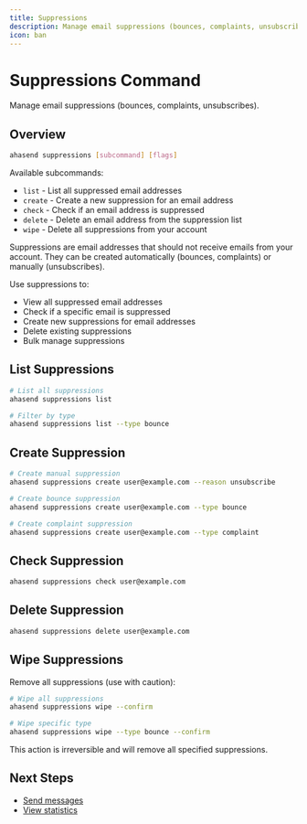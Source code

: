 ```yaml
---
title: Suppressions
description: Manage email suppressions (bounces, complaints, unsubscribes)
icon: ban
---
```


# Suppressions Command

Manage email suppressions (bounces, complaints, unsubscribes).

## Overview

```bash
ahasend suppressions [subcommand] [flags]
```

Available subcommands:
- `list` - List all suppressed email addresses
- `create` - Create a new suppression for an email address
- `check` - Check if an email address is suppressed
- `delete` - Delete an email address from the suppression list
- `wipe` - Delete all suppressions from your account

Suppressions are email addresses that should not receive emails from your account. They can be created automatically (bounces, complaints) or manually (unsubscribes).

Use suppressions to:
- View all suppressed email addresses
- Check if a specific email is suppressed
- Create new suppressions for email addresses
- Delete existing suppressions
- Bulk manage suppressions

## List Suppressions

```bash
# List all suppressions
ahasend suppressions list

# Filter by type
ahasend suppressions list --type bounce
```

## Create Suppression

```bash
# Create manual suppression
ahasend suppressions create user@example.com --reason unsubscribe

# Create bounce suppression
ahasend suppressions create user@example.com --type bounce

# Create complaint suppression
ahasend suppressions create user@example.com --type complaint
```

## Check Suppression

```bash
ahasend suppressions check user@example.com
```

## Delete Suppression

```bash
ahasend suppressions delete user@example.com
```

## Wipe Suppressions

Remove all suppressions (use with caution):

```bash
# Wipe all suppressions
ahasend suppressions wipe --confirm

# Wipe specific type
ahasend suppressions wipe --type bounce --confirm
```

<Warning>
This action is irreversible and will remove all specified suppressions.
</Warning>

## Next Steps

- [Send messages](/cli/commands/messages)
- [View statistics](/cli/commands/stats)